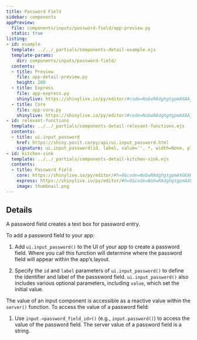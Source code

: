 ```yaml
---
title: Password Field
sidebar: components
appPreview:
  file: components/inputs/password-field/app-preview.py
  static: true
listing:
- id: example
  template: ../../_partials/components-detail-example.ejs
  template-params:
    dir: components/inputs/password-field/
  contents:
  - title: Preview
    file: app-detail-preview.py
    height: 200
  - title: Express
    file: app-express.py
    shinylive: https://shinylive.io/py/editor/#code=NobwRAdghgtgpmAXAAjFADugdOgnmAGlQGMB7CAFzkqVQDMAnUmZAZwAsBLCXLOAD3QM4rVsk4x0pBhXER0AVwpFhEACZwGRBZwA6EfTqzdFFAProoogO7S1ACl1hLNu06JOAClda2Ga92QnGFwXXzsARicASmRkAGJkAB4k-TSIAAFVDQYsKn4KfQ06ZAA3KAAbBTh7aMR9OLjhCgUGCDlTHB8-B2j9QlQKUIQUMHyKMABfAF0gA
  - title: Core
    file: app-core.py
    shinylive: https://shinylive.io/py/editor/#code=NobwRAdghgtgpmAXAAjFADugdOgnmAGlQGMB7CAFzkqVQDMAnUmZAZwAsBLCXZTmdKQYVkAQUxEG1ACZwGRAK6cAOhFUZ0AfSXIAvMiU4oAczia6AGyXSAFKuQODnLN3QKKm9FFasA7kNtlMC8ffwZpIKIggAVvPwDI5CCYXBD48IBGIIBKImQAYmQAHiL7R0NSdzcPKgAPDwA3OQAjKAp+OzAGqCs4HIJVbNVhiFk6NjkmhhtXdyJKimqiVjgfTnJsxDKHAAEpUbksOopt5DHkbt6bTdPHZCkKBQYIPghqo1CA65H1TD0xTA2DTaTjLSZyIYQQioCipBAoMDHMAAXwAukA
- id: relevant-functions
  template: ../../_partials/components-detail-relevant-functions.ejs
  contents:
  - title: ui.input_password
    href: https://shiny.posit.co/py/api/ui.input_password.html
    signature: ui.input_password(id, label, value='', *, width=None, placeholder=None)
- id: kitchen-sink
  template: ../../_partials/components-detail-kitchen-sink.ejs
  contents:
  - title: Password Field
    core: https://shinylive.io/py/editor/#h=0&code=NobwRAdghgtgpmAXGKAHVA6VBPMAaMAYwHsIAXOcpMAMwCdiYACAZwAsBLCbJjmVYnTJMAgujxM6lACZw6EgK4cAOhFUBiJgBE4NLnCZk2BgKoBJVWlQB9JUwC8TJVigBzONZoAbJdIAUqkxBTJoAwlB00kwk5FD6dIHBzoQR-onBSRwYKZHWxlCydAFgAApQLCwA7oJRZhCoCsIAogAesKhecMpgAJR46RkhTKFSUBRMqOVVNbz1jQMZzlwNZNaTFdWRARCDu7zS9t2oldLd-Tt7GV5QAEZwXodgTeRyTGUbNWcLewBuUD5wR6yGhQBReMgARgATABmL4XS5BSocaRGR4wgAMGNQLXhiOCHSghDgbGIXkKjwAKthUAZsMQFHQJlNNlFjFI8Xs+t8gmFjIQANY3YgtQzEVikyoAek4smZH0iPKcWWWjWshH5QpF23xQRRj3YxEqaxZn3wSqut3ujwAypKmESyAp-vLporzQjEX8AfYAGL-Fhwc6XbmejKaADyjRWTBogldrKYnQgriMSucDLIK2sFBaZGK6zd0msydTbG6ocukejjVj8Zg5QFcCihdZ6aymezufzR1NuQbLCbp16weCPVU47UU80Oj0EAMRgMgboPzkqmBrDkq6KqrIEk7jQkgYqHFIPUQA00dqN0UZUnIsxjpbTnoAAvfChhuwMN62aiXKDLPxzyVY4okcXcsBOYClQ4GgmAgYhhDAi8wz2KQnToHZugAOXFP9IiYSgKCkYclQwxkdhobp3iLJNAKMRAmBAZM-DAnoAF9ojYCJHTkFhulUS8mGvSomAHIcmHjR1nS8BMZhucpmyknYNTgQVhVxN8PzkL84DzH9dHk-tG2bYDUMuMCHEfRooP8SdLjghCkImE4LN1CisKYQSwCEtC9XgyDDWNAj7Pc-FPKomi+2kJiQDAjjBP8oivEDcLEUi2NugAWVMlsYrigByAAqQqmGK+iIDYk5OKSvywlGcYoAgKJMsXB10EsdBrLEVA-CsWwOCPLc5EnMAOIAXSAA
    express: https://shinylive.io/py/editor/#h=0&code=NobwRAdghgtgpmAXGKAHVA6VBPMAaMAYwHsIAXOcpMAMwCdiYACAZwAsBLCbDOAD1R04LFkw4xUxOmTERUAVzJ4mQiABM4dZfI4AdCPoDETAMpwZqKAHM4TMhzIAbOPp1ZrcAPrFUZFgAoaeUdHTwB3DjUyNgBeABU6eTgASn19COimN0IoOjV-ZMR9JhKsjgwcvM82OCgNOn9dMAAFKBEwqTUmAEk5RSYAUT5YVGcm1IMIUqZjAGEhKAomS3bO2QUyYtK3Lg3PFZYOvMap6dLImKbUMLUmvC2zpkcoACM4R0uwAfJNJlbVvJ3B5nABuUEcSU+GhoUGCZAAjAAmADMQNOjwiUViTWRAAZcag+GjHiVRlBCHA2MRHPVPnFsKhbNhiPI6Ms2oc1jUhMTShNgXMaoQANYvYh8OzEVhUsIAek4GnZANu6LKGF2ik8hCFovFJxJYjUn3YxDC+w5R1u+GB02ebw+TRMMqY5LI8nBSs5gOtqumYIhcBiADFwSw4PdVfzVcYnaamIRWaoZBqZM4IFZosCAAKqeoYCh8Taq6Gey2eNMZtgFIq+0rXLoxdaKLA3Ao2840JgQYgWG41g3TIRuuhTJoAOSlB0tTEoFCEVvbJSHrKmNCa-y9XQr0UQTBAaf89eSAF942xcq7NCwmmlo6ZnTA2sK4F0p51s7nNPn+EXpiW31Uj4sM++SFIuyw3EwjYpi2oHgRwnbdr2aj9gOS7mCuTA3mAt4GghTZkBgJpmgBoGoWhy4jkwa4tBanS7iA9bHjetYlO8YbkQOlGrk0ACyT4vqW9F7gA5AAVCJTBiU8lCHjcJ4sWAx4ALpAA
    image: thumbnail.png
---
```


:::{#example}
:::

:::{#relevant-functions}
:::

## Details

A password field creates a text box for password entry.

To add a password field to your app:

  1. Add `ui.input_password()` to the UI of your app to create a password field. Where you call this function will determine where the password field will appear within the app's layout.

  2. Specify the `id` and `label` parameters of `ui.input_password()` to define the identifier and label of the passsword field. `ui.input_password()` also includes various optional parameters, including `value`, which set the initial value.

The value of an input component is accessible as a reactive value within the `server()` function. To access the value of a password field:

  1. Use `input.<password_field_id>()` (e.g., `input.password()`) to access the value of the password field. The server value of a password field is a string.
